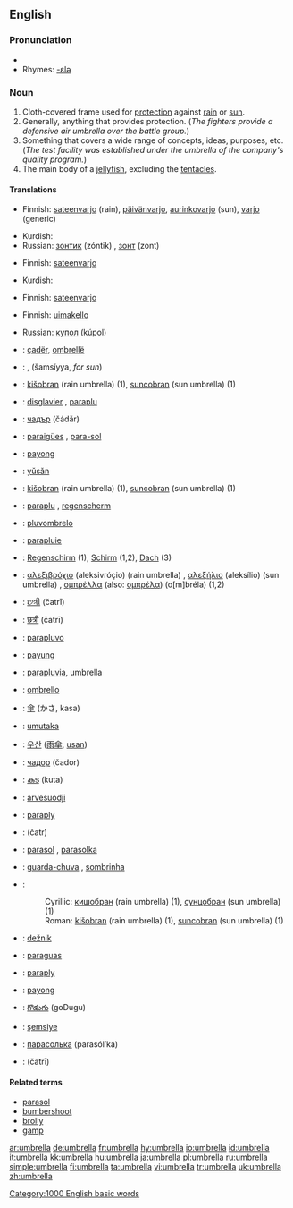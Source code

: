 {{wikipedia}}
==English==

===Pronunciation===
*{{audio|en-us-umbrella.ogg|Audio (US)}}
*Rhymes: [[Rhymes:English:-ɛlə|-ɛlə]]

===Noun===
{{en-noun}}

# Cloth-covered frame used for [[protection]] against [[rain]] or [[sun]].
# Generally, anything that provides protection. (''The fighters provide a defensive air umbrella over the battle group.'')
# Something that covers a wide range of concepts, ideas, purposes, etc. (''The test facility was established under the umbrella of the company's quality program.'')
# The main body of a [[jellyfish]], excluding the [[tentacle]]s.

====Translations====
{{trans-top|Cloth-covered frame used for protection against rain or sun}}
*Finnish: [[sateenvarjo]] (rain), [[päivänvarjo]], [[aurinkovarjo]] (sun), [[varjo]] (generic)
{{trans-mid}}
*Kurdish: {{KUchar|[[چه‌تر]]}}
*Russian: [[зонтик]] (zóntik) {{m}}, [[зонт]] (zont) {{m}}
{{trans-bottom}}

{{trans-top|Generally, anything that provides protection. (''The fighters provide a defensive air umbrella over the battle group.'')}}
*Finnish: [[sateenvarjo]]
{{trans-mid}}
*Kurdish: {{KUchar|[[که‌پر]]}}
{{trans-bottom}}

{{trans-top|Something that covers a wide range of concepts, ideas, purposes, etc. (''The test facility was established under the umbrella of the company's quality program.'')}}
*Finnish: [[sateenvarjo]]
{{trans-mid}}
{{trans-bottom}}

{{trans-top|The main body of a jellyfish, excluding the tentacles}}
*Finnish: [[uimakello]]
{{trans-mid}}
*Russian: [[купол]] (kúpol) {{m}}
{{trans-bottom}}

{{checktrans}}
{{trans-top|translations to be checked}}
*{{ttbc|Albanian}}: [[çadër]], [[ombrellë]]
*{{ttbc|Arabic}}: {{ARchar|[[مظلة]]}} {{Unicode|(maʐálla, ''for rain'')}} {{f}}, {{ARchar|[[شمسية|شّمسيّة]]}} (šamsíyya, ''for sun'') {{f}}
*{{ttbc|Bosnian}}: [[kišobran]] (rain umbrella) {{m}} (1), [[suncobran]] (sun umbrella) {{m}} (1)
*{{ttbc|Breton}}: [[disglavier]] {{m}}, [[paraplu]] {{m}}
*{{ttbc|Bulgarian}}: [[чадър]] (čádǎr) {{m}}
*{{ttbc|Catalan}}: [[paraigües]] {{m}}, [[para-sol]] {{m}}
*{{ttbc|Cebuano}}: [[payong]]
*{{ttbc|Chinese}}: [[yǔsǎn]] {{zh-ts|[[雨傘]]|[[雨伞]]}}
*{{ttbc|Croatian}}: [[kišobran]] (rain umbrella) {{m}} (1), [[suncobran]] (sun umbrella) {{m}} (1)
*{{ttbc|Dutch}}: [[paraplu]] {{m}}, [[regenscherm]] {{n}}
*{{ttbc|Esperanto}}: [[pluvombrelo]]
*{{ttbc|French}}: [[parapluie]] {{m}}
*{{ttbc|German}}: [[Regenschirm]] {{m}} (1), [[Schirm]] {{m}} (1,2), [[Dach]] {{n}} (3)
*{{ttbc|Greek}}: [[αλεξιβρόχιο]] (aleksivróçio) (rain umbrella) {{n}}, [[αλεξήλιο]] (aleksílio) (sun umbrella) {{n}}, [[ομπρέλλα]] (also: [[ομπρέλα]]) (o[m]bréla) {{f}} (1,2)
*{{ttbc|Gujarati}}: [[છત્રી]] (čatrī) {{f}}
*{{ttbc|Hindi}}: [[छत्री]] (čatrī) {{f}}
*{{ttbc|Ido}}: [[parapluvo]]
*{{ttbc|Indonesian}}: [[payung]]
*{{ttbc|Interlingua}}: [[parapluvia]], umbrella
*{{ttbc|Italian}}: [[ombrello]] {{m}}
*{{ttbc|Japanese}}: [[傘]] (かさ, kasa)
*{{ttbc|Kinyarwanda}}: [[umutaka]]
*{{ttbc|Korean}}: [[우산]] ([[雨傘]], [[usan]])
*{{ttbc|Macedonian}}: [[чадор]] (čador) {{m}}
*{{ttbc|Malayalam}}: [[കുട]] (kuta)
*{{ttbc|Northern Sami}}: [[arvesuodji]]
*{{ttbc|Norwegian}}: [[paraply]] {{c}}
*{{ttbc|Persian}}: {{FAchar|[[چتر]]}} (čatr)
*{{ttbc|Polish}}: [[parasol]] {{m}}, [[parasolka]] {{f}}
*{{ttbc|Portuguese}}: [[guarda-chuva]] {{m}}, [[sombrinha]] {{f}}
*{{ttbc|Serbian}}:
*:Cyrillic: [[кишобран]] (rain umbrella) {{m}} (1), [[сунцобран]] (sun umbrella) {{m}} (1)
*:Roman: [[kišobran]] (rain umbrella) {{m}} (1), [[suncobran]] (sun umbrella) {{m}} (1)
*{{ttbc|Slovene}}: [[dežnik]] {{m}}
*{{ttbc|Spanish}}: [[paraguas]] {{m}}
*{{ttbc|Swedish}}: [[paraply]] {{n}}
*{{ttbc|Tagalog}}: [[payong]]
*{{ttbc|Telugu}}: [[గొడుగు]] (goDugu)
*{{ttbc|Turkish}}: [[şemsiye]]
*{{ttbc|Ukrainian}}: [[парасолька]] (parasól’ka) {{f}}
*{{ttbc|Urdu}}: {{URchar|[[چھتری]]}} (čatrī) {{f}}
{{trans-bottom}}

====Related terms====
*[[parasol]]
*[[bumbershoot]]
*[[brolly]]
*[[gamp]]

[[Category:1000 English basic words]]

[[ar:umbrella]]
[[de:umbrella]]
[[fr:umbrella]]
[[hy:umbrella]]
[[io:umbrella]]
[[id:umbrella]]
[[it:umbrella]]
[[kk:umbrella]]
[[hu:umbrella]]
[[ja:umbrella]]
[[pl:umbrella]]
[[ru:umbrella]]
[[simple:umbrella]]
[[fi:umbrella]]
[[ta:umbrella]]
[[vi:umbrella]]
[[tr:umbrella]]
[[uk:umbrella]]
[[zh:umbrella]]